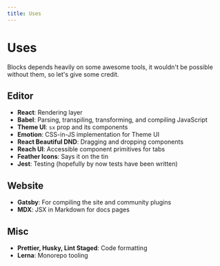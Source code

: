 ```yaml
---
title: Uses
---
```



# Uses

Blocks depends heavily on some awesome tools, it wouldn't be possible
without them, so let's give some credit.

## Editor

- **React**: Rendering layer
- **Babel**: Parsing, transpiling, transforming, and compiling JavaScript
- **Theme UI**: `sx` prop and its components
- **Emotion**: CSS-in-JS implementation for Theme UI
- **React Beautiful DND**: Dragging and dropping components
- **Reach UI**: Accessible component primitives for tabs
- **Feather Icons**: Says it on the tin
- **Jest**: Testing (hopefully by now tests have been written)

## Website

- **Gatsby**: For compiling the site and community plugins
- **MDX**: JSX in Markdown for docs pages

## Misc

- **Prettier, Husky, Lint Staged**: Code formatting
- **Lerna**: Monorepo tooling
